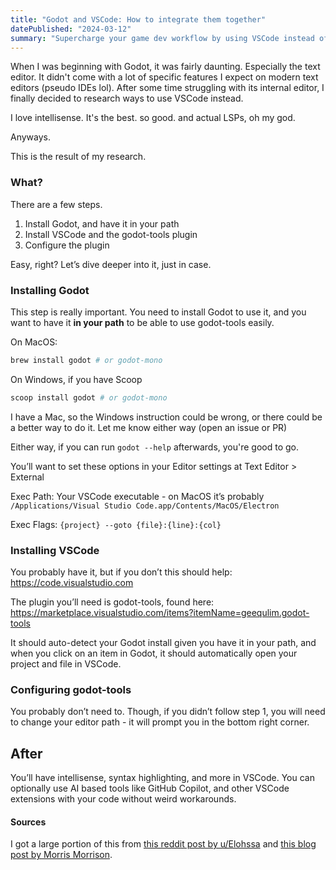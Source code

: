 ```yaml
---
title: "Godot and VSCode: How to integrate them together"
datePublished: "2024-03-12"
summary: "Supercharge your game dev workflow by using VSCode instead of Godot's text editor."
---
```


When I was beginning with Godot, it was fairly daunting. Especially the text editor. 
It didn't come with a lot of specific features I expect on modern text editors (pseudo IDEs lol). 
After some time struggling with its internal editor, I finally decided to research ways to use VSCode instead.

I love intellisense. It's the best. so good. and actual LSPs, oh my god.

Anyways.

This is the result of my research.

### What?
There are a few steps.
1. Install Godot, and have it in your path
2. Install VSCode and the godot-tools plugin
3. Configure the plugin

Easy, right? Let’s dive deeper into it, just in case.

### Installing Godot
This step is really important. You need to install Godot to use it, and you want to have it **in your path** to be able to use godot-tools easily.

On MacOS:

```sh
brew install godot # or godot-mono
```

On Windows, if you have Scoop

```sh
scoop install godot # or godot-mono
```

I have a Mac, so the Windows instruction could be wrong, or there could be a better way to do it. Let me know either way (open an issue or PR)

Either way, if you can run `godot --help` afterwards, you're good to go.

You’ll want to set these options in your Editor settings at
Text Editor > External

Exec Path: Your VSCode executable - on MacOS it’s probably `/Applications/Visual Studio Code.app/Contents/MacOS/Electron`

Exec Flags: `{project} --goto {file}:{line}:{col}`


### Installing VSCode
You probably have it, but if you don’t this should help: https://code.visualstudio.com

The plugin you’ll need is godot-tools, found here: https://marketplace.visualstudio.com/items?itemName=geequlim.godot-tools

It should auto-detect your Godot install given you have it in your path, and when you click on an item in Godot, it should automatically open your project and file in VSCode.

### Configuring godot-tools
You probably don’t need to. Though, if you didn’t follow step 1, you will need to change your editor path - it will prompt you in the bottom right corner.

## After
You’ll have intellisense, syntax highlighting, and more in VSCode. You can optionally use AI based tools like GitHub Copilot, and other VSCode extensions with your code without weird workarounds.

#### Sources
I got a large portion of this from [this reddit post by u/Elohssa](https://www.reddit.com/r/godot/comments/16ve6y3/how_to_get_vscode_working_nicely_with_godot_and/) and [this blog post by Morris Morrison](https://morrismorrison.blog/enhancing-your-workflow-setting-up-visual-studio-code-with-godot-and-net).
